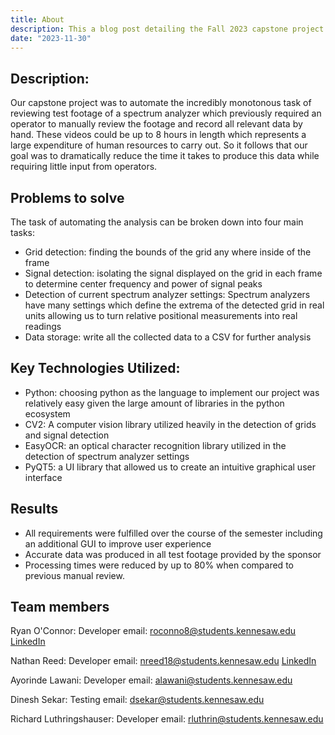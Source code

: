 ```yaml
---
title: About
description: This a blog post detailing the Fall 2023 capstone project
date: "2023-11-30"
---
```


## Description:

Our capstone project was to automate the incredibly monotonous task of reviewing test footage of a spectrum analyzer which previously required an operator to manually review the footage and record all relevant data by hand. These videos could be up to 8 hours in length which represents a large expenditure of human resources to carry out. So it follows that our goal was to dramatically reduce the time it takes to produce this data while requiring little input from operators.

## Problems to solve

The task of automating the analysis can be broken down into four main tasks:

- Grid detection: finding the bounds of the grid any where inside of the frame
- Signal detection: isolating the signal displayed on the grid in each frame to determine center frequency and power of signal peaks
- Detection of current spectrum analyzer settings: Spectrum analyzers have many settings which define the extrema of the detected grid in real units allowing us to turn relative positional measurements into real readings
- Data storage: write all the collected data to a CSV for further analysis

## Key Technologies Utilized:

- Python: choosing python as the language to implement our project was relatively easy given the large amount of libraries in the python ecosystem
- CV2: A computer vision library utilized heavily in the detection of grids and signal detection
- EasyOCR: an optical character recognition library utilized in the detection of spectrum analyzer settings
- PyQT5: a UI library that allowed us to create an intuitive graphical user interface

## Results

- All requirements were fulfilled over the course of the semester including an additional GUI to improve user experience
- Accurate data was produced in all test footage provided by the sponsor
- Processing times were reduced by up to 80% when compared to previous manual review.

## Team members

Ryan O'Connor: Developer
email: roconno8@students.kennesaw.edu
[LinkedIn](https://www.linkedin.com/in/ryan-o-connor-485265180/)

Nathan Reed: Developer
email: nreed18@students.kennesaw.edu
[LinkedIn](https://www.linkedin.com/in/nathan-reed-31a199223/)

Ayorinde Lawani: Developer
email: alawani@students.kennesaw.edu

Dinesh Sekar: Testing
email: dsekar@students.kennesaw.edu



Richard Luthringshauser: Developer
email: rluthrin@students.kennesaw.edu
